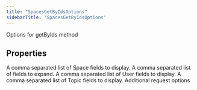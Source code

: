 ```yaml
---
title: "SpacesGetByIdsOptions"
sidebarTitle: "SpacesGetByIdsOptions"
---
```


Options for getByIds method

## Properties

<ParamField name="spacefields" type="string[]">
A comma separated list of Space fields to display.

</ParamField>

<ParamField name="expansions" type="string[]">
A comma separated list of fields to expand.

</ParamField>

<ParamField name="userfields" type="string[]">
A comma separated list of User fields to display.

</ParamField>

<ParamField name="topicfields" type="string[]">
A comma separated list of Topic fields to display.

</ParamField>

<ParamField name="requestOptions" type="RequestOptions">
Additional request options

</ParamField>
